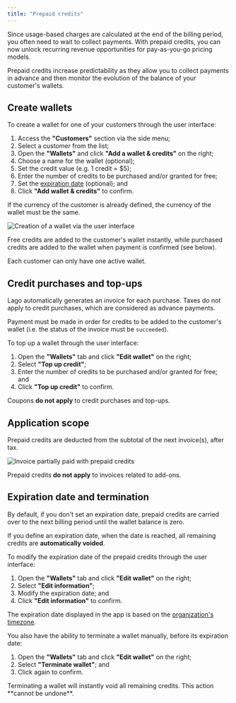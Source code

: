 ```yaml
---
title: "Prepaid credits"
---
```


Since usage-based charges are calculated at the end of the billing period, you
often need to wait to collect payments. With prepaid credits, you can now unlock
recurring revenue opportunities for pay-as-you-go pricing models.

Prepaid credits increase predictability as they allow you to collect payments in
advance and then monitor the evolution of the balance of your customer's
wallets.

## Create wallets[](#create-wallets "Direct link to heading")

To create a wallet for one of your customers through the user interface:

1. Access the **"Customers"** section via the side menu;
2. Select a customer from the list;
3. Open the **"Wallets"** and click **"Add a wallet & credits"** on the right;
4. Choose a name for the wallet (optional);
5. Set the credit value (e.g. 1 credit = $5);
6. Enter the number of credits to be purchased and/or granted for free;
7. Set the [expiration date](#expiration-date-and-termination) (optional); and
8. Click **"Add wallet & credits"** to confirm.

<Info>
  If the currency of the customer is already defined, the currency of the wallet
  must be the same.
</Info>

![Creation of a wallet via the user interface](/images/new-wallet-7ff463a41c3bea60da1d08d38263ab89.png)

Free credits are added to the customer's wallet instantly, while purchased
credits are added to the wallet when payment is confirmed (see below).

Each customer can only have one active wallet.

## Credit purchases and top-ups[](#credit-purchases-and-top-ups "Direct link to heading")

Lago automatically generates an invoice for each purchase. Taxes do not apply to
credit purchases, which are considered as advance payments.

Payment must be made in order for credits to be added to the customer's wallet
(i.e. the status of the invoice must be `succeeded`).

To top up a wallet through the user interface:

1. Open the **"Wallets"** tab and click **"Edit wallet"** on the right;
2. Select **"Top up credit"**;
3. Enter the number of credits to be purchased and/or granted for free; and
4. Click **"Top up credit"** to confirm.

<Info>Coupons **do not apply** to credit purchases and top-ups.</Info>

## Application scope[](#application-scope "Direct link to heading")

Prepaid credits are deducted from the subtotal of the next invoice(s), after
tax.

![Invoice partially paid with prepaid credits](/images/prepaid-credits-invoice-ecd9e8ad653b516efb08c6b48e1e48fe.png)

<Info>Prepaid credits **do not apply** to invoices related to add-ons.</Info>

## Expiration date and termination[](#expiration-date-and-termination "Direct link to heading")

By default, if you don't set an expiration date, prepaid credits are carried
over to the next billing period until the wallet balance is zero.

If you define an expiration date, when the date is reached, all remaining
credits are **automatically voided**.

To modify the expiration date of the prepaid credits through the user interface:

1. Open the **"Wallets"** tab and click **"Edit wallet"** on the right;
2. Select **"Edit information"**;
3. Modify the expiration date; and
4. Click **"Edit information"** to confirm.

The expiration date displayed in the app is based on the
[organization's timezone](/changelog/timezones).

You also have the ability to terminate a wallet manually, before its expiration
date:

1. Open the **"Wallets"** tab and click **"Edit wallet"** on the right;
2. Select **"Terminate wallet"**; and
3. Click again to confirm.

<Warning>
  Terminating a wallet will instantly void all remaining credits. This action
  **cannot be undone**.
</Warning>
